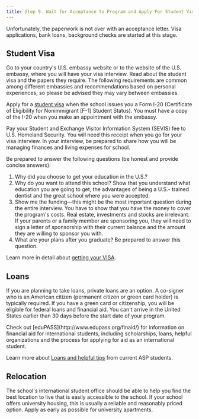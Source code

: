 ```yaml
---
title: Step 9. Wait for Acceptance to Program and Apply For Student Visa (if not a citizen or Green card holder)/ Manage Student Loans
---
```


Unfortunately, the paperwork is not over with an acceptance letter. Visa
applications, bank loans, background checks are started at this stage.

## Student Visa

Go to your country's U.S. embassy website or to the website of the U.S. embassy,
where you will have your visa interview. Read about the student visa and the
papers they require. The following requirements are common among different
embassies and recommendations based on personal experiences, so please be
advised they may vary between embassies.

Apply for a [student
visa](https://travel.state.gov/content/travel/en/us-visas/study/student-visa.html)
when the school issues you a Form I-20 (Certificate of Eligibility for
Nonimmigrant [F-1] Student Status). You must have a copy of the I-20 when you
make an appointment with the embassy.

Pay your Student and Exchange Visitor Information System (SEVIS) fee to U.S.
Homeland Security. You will need this receipt when you go for your visa
interview. In your interview, be prepared to share how you will be managing
finances and living expenses for school.

Be prepared to answer the following questions (be honest and provide concise
answers):

1. Why did you choose to get your education in the U.S.?
2. Why do you want to attend this school? Show that you understand what
   education you are going to get, the advantages of being a U.S.- trained dentist
   and the great school where you were accepted.
3. Show me the funding—this might be the most important question during the
   entire interview. You have to show that you have the money to cover the
   program's costs. Real estate, investments and stocks are irrelevant. If your
   parents or a family member are sponsoring you, they will need to sign a letter
   of sponsorship with their current balance and the amount they are willing to
   sponsor you with.
4. What are your plans after you graduate? Be prepared to answer this question.

Learn more in detail about [getting your VISA](/c/applying-to-advanced-standing/student-visa-guide).

## Loans

If you are planning to take loans, private loans are an option. A co-signer who
is an American citizen (permanent citizen or green card holder) is typically
required. If you have a green card or citizenship, you will be eligible for
federal loans and financial aid. You can't arrive in the United States earlier
than 30 days before the start date of your program.

<Aside>
  Check out [eduPASS](http://www.edupass.org/finaid/) for information on financial aid
  for international students, including scholarships, loans, helpful organizations and the process
  for applying for aid as an international student.
</Aside>

Learn more about [Loans and helpful
tips](/c/applying-to-advanced-standing/loans-guide) from current ASP students.

## Relocation

The school's international student office should be able to help you find the
best location to live that is easily accessible to the school. If your school
offers university housing, this is usually a reliable and reasonably priced
option. Apply as early as possible for university apartments.

